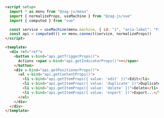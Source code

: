 ```html
<script setup>
  import * as menu from "@zag-js/menu"
  import { normalizeProps, useMachine } from "@zag-js/vue"
  import { computed } from "vue"

  const service = useMachine(menu.machine, { id: "1", "aria-label": "File" })
  const api = computed(() => menu.connect(service, normalizeProps))
</script>

<template>
  <div ref="ref">
    <button v-bind="api.getTriggerProps()">
      Actions <span v-bind="api.getIndicatorProps()">▾</span>
    </button>
    <div v-bind="api.getPositionerProps()">
      <ul v-bind="api.getContentProps()">
        <li v-bind="api.getItemProps({ value: 'edit' })">Edit</li>
        <li v-bind="api.getItemProps({ value: 'duplicate' })">Duplicate</li>
        <li v-bind="api.getItemProps({ value: 'delete' })">Delete</li>
        <li v-bind="api.getItemProps({ value: 'export' })">Export...</li>
      </ul>
    </div>
  </div>
</template>
```
